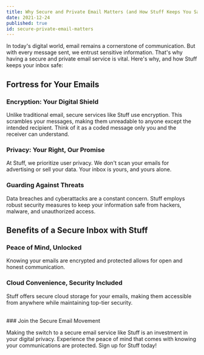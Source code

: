 ```yaml
---
title: Why Secure and Private Email Matters (and How Stuff Keeps You Safe)
date: 2021-12-24
published: true
id: secure-private-email-matters
---
```


In today's digital world, email remains a cornerstone of communication. But with every message sent, we entrust sensitive information.  That's why having a secure and private email service is vital. Here's why, and how Stuff keeps your inbox safe:

## Fortress for Your Emails

### Encryption: Your Digital Shield
Unlike traditional email, secure services like Stuff use encryption. This scrambles your messages, making them unreadable to anyone except the intended recipient. Think of it as a coded message only you and the receiver can understand.

### Privacy: Your Right, Our Promise
At Stuff, we prioritize user privacy. We don't scan your emails for advertising or sell your data. Your inbox is yours, and yours alone.

### Guarding Against Threats
Data breaches and cyberattacks are a constant concern. Stuff employs robust security measures to keep your information safe from hackers, malware, and unauthorized access.

## Benefits of a Secure Inbox with Stuff

### Peace of Mind, Unlocked
Knowing your emails are encrypted and protected allows for open and honest communication.

### Cloud Convenience, Security Included
Stuff offers secure cloud storage for your emails, making them accessible from anywhere while maintaining top-tier security.

<br />
### Join the Secure Email Movement

Making the switch to a secure email service like Stuff is an investment in your digital privacy.  Experience the peace of mind that comes with knowing your communications are protected.  Sign up for Stuff today!